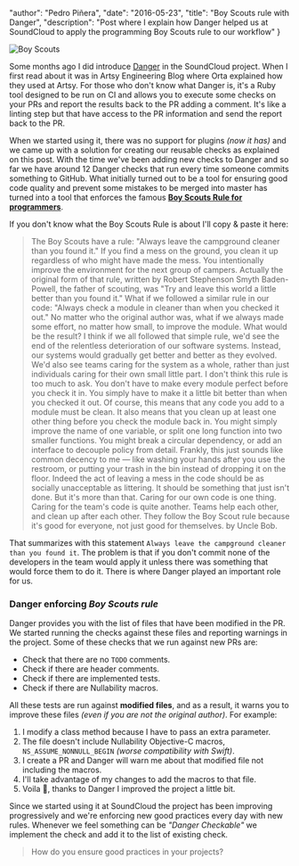 
  "author": "Pedro Piñera",
  "date": "2016-05-23",
  "title": "Boy Scouts rule with Danger",
  "description": "Post where I explain how Danger helped us at SoundCloud to apply the programming Boy Scouts rule to our workflow"
}




![Boy Scouts](/images/posts/boyscouts.jpg)

Some months ago I did introduce [Danger](https://github.com/danger/danger) in the SoundCloud project. When I first read about it was in Artsy Engineering Blog where Orta explained how they used at Artsy. For those who don't know what Danger is, it's a Ruby tool designed to be run on CI and allows you to execute some checks on your PRs and report the results back to the PR adding a comment. It's like a linting step but that have access to the PR information and send the report back to the PR.

When we started using it, there was no support for plugins _(now it has)_ and we came up with a solution for creating our reusable checks as explained on this post. With the time we've been adding new checks to Danger and so far we have around 12 Danger checks that run every time someone commits something to GitHub. What initially turned out to be a tool for ensuring good code quality and prevent some mistakes to be merged into master has turned into a tool that enforces the famous [**Boy Scouts Rule for programmers**](http://programmer.97things.oreilly.com/wiki/index.php/The_Boy_Scout_Rule).

If you don't know what the Boy Scouts Rule is about I'll copy & paste it here:

> The Boy Scouts have a rule: "Always leave the campground cleaner than you found it." If you find a mess on the ground, you clean it up regardless of who might have made the mess. You intentionally improve the environment for the next group of campers. Actually the original form of that rule, written by Robert Stephenson Smyth Baden-Powell, the father of scouting, was "Try and leave this world a little better than you found it."
> What if we followed a similar rule in our code: "Always check a module in cleaner than when you checked it out." No matter who the original author was, what if we always made some effort, no matter how small, to improve the module. What would be the result?
> I think if we all followed that simple rule, we'd see the end of the relentless deterioration of our software systems. Instead, our systems would gradually get better and better as they evolved. We'd also see teams caring for the system as a whole, rather than just individuals caring for their own small little part.
> I don't think this rule is too much to ask. You don't have to make every module perfect before you check it in. You simply have to make it a little bit better than when you checked it out. Of course, this means that any code you add to a module must be clean. It also means that you clean up at least one other thing before you check the module back in. You might simply improve the name of one variable, or split one long function into two smaller functions. You might break a circular dependency, or add an interface to decouple policy from detail.
> Frankly, this just sounds like common decency to me — like washing your hands after you use the restroom, or putting your trash in the bin instead of dropping it on the floor. Indeed the act of leaving a mess in the code should be as socially unacceptable as littering. It should be something that just isn't done.
> But it's more than that. Caring for our own code is one thing. Caring for the team's code is quite another. Teams help each other, and clean up after each other. They follow the Boy Scout rule because it's good for everyone, not just good for themselves.
> by Uncle Bob.

That summarizes with this statement `Always leave the campground cleaner than you found it`. The problem is that if you don't commit none of the developers in the team would apply it unless there was something that would force them to do it. There is where Danger played an important role for us.

### Danger enforcing _Boy Scouts rule_

Danger provides you with the list of files that have been modified in the PR. We started running the checks against these files and reporting warnings in the project. Some of these checks that we run against new PRs are:

- Check that there are no `TODO` comments.
- Check if there are header comments.
- Check if there are implemented tests.
- Check if there are Nullability macros.

All these tests are run against **modified files**, and as a result, it warns you to improve these files _(even if you are not the original author)_. For example:

1. I modify a class method because I have to pass an extra parameter.
2. The file doesn't include Nullability Objective-C macros, `NS_ASSUME_NONNULL_BEGIN` _(worse compatibility with Swift)_.
3. I create a PR and Danger will warn me about that modified file not including the macros.
4. I'll take advantage of my changes to add the macros to that file.
5. Voila :tada:, thanks to Danger I improved the project a little bit.

Since we started using it at SoundCloud the project has been improving progressively and we're enforcing new good practices every day with new rules. Whenever we feel something can be _"Danger Checkable"_ we implement the check and add it to the list of existing check.

> How do you ensure good practices in your projects?

    